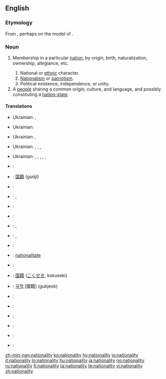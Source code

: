==English==

===Etymology===
From {{suffix|national|ity}}, perhaps on the model of {{etyl|fr}} {{term|nationalité|lang=fr}}.

===Noun===
{{en-noun|nationalit|ies}}

# {{rfc-sense}} Membership in a particular [[nation]], by origin, birth, naturalization, ownership, allegiance, etc.
## National or [[ethnic]] character.
## [[nationalism|Nationalism]] or [[patriotism]].
## Political existence, independence, or unity.
# A [[people]] sharing a common origin, culture, and language, and possibly constituting a [[nation-state]].

====Translations====
{{trans-top|Membership in a nation}}
* Ukrainian: {{t-|uk|народність|tr=naródnist’|sc=Cyrl}}, {{t-|uk|походження|tr=poxódžennja|sc=Cyrl}}
{{trans-mid}}
{{trans-bottom}}

{{trans-top|National character}}
* Ukrainian: {{t+|uk|національність|tr=nacionál’nist’|sc=Cyrl}}
{{trans-mid}}
{{trans-bottom}}

{{trans-top|Nationalism}}
* Ukrainian: {{t+|uk|національність|tr=nacionál’nist’|sc=Cyrl}}, {{t+|uk|патріотизм|tr=patriotýzm|sc=Cyrl}}
{{trans-mid}}
{{trans-bottom}}

{{trans-top|Political existence}}
* Ukrainian: {{t+|uk|національність|tr=nacionál’nist’|sc=Cyrl}}, {{t+|uk|незалежність|tr=nezaléžnist’|sc=Cyrl}}, {{t-|uk|самостійність|tr=samostíjnist’|sc=Cyrl}}, {{t+|uk|автономія|tr=avtonómija|sc=Cyrl}}
{{trans-mid}}
{{trans-bottom}}

{{trans-top|A people}}
* Ukrainian: {{t+|uk|нарід|tr=nárid|sc=Cyrl}}, {{t-|uk|народ|tr=národ|sc=Cyrl}}, {{t-|uk|плем'я|tr=plem”já|sc=Cyrl}}, {{t+|uk|нація|tr=nácija|sc=Cyrl}}, {{t-|uk|люд|tr=ljud|sc=Cyrl}}, {{t-|uk|етнос|tr=étnos|sc=Cyrl}}
{{trans-mid}}
{{trans-bottom}}

{{checktrans-top|citizenship}}
* {{ttbc|Arabic}}: {{t|ar|جنسية|f|sc=Arab|tr=jensíya}}
* {{ttbc|Chinese}}: [[国籍]] (guójí)
* {{ttbc|Czech}}: {{t-|cs|národnost|f}}
* {{ttbc|Dutch}}: {{t-|nl|nationaliteit|f}}, {{t+|nl|staatsburgerschap|n}}
* {{ttbc|Finnish}}: {{t|fi|kansalaisuus|f}}
* {{ttbc|French}}: {{t+|fr|nationalité|f}}
* {{ttbc|German}}: {{t-|de|Nationalität|f}}, {{t-|de|Staatsbürgerschaft|f}}
* {{ttbc|Hungarian}}: {{t+|hu|nemzetiség}}, {{t+|hu|állampolgárság}}
* {{ttbc|Indonesian}}: {{t-|id|kewarganegaraan|xs=Indonesian}}
* {{ttbc|Interlingua}}: [[nationalitate]]
{{trans-mid}}
* {{ttbc|Italian}}: {{t+|it|nazionalità|f}}
* {{ttbc|Japanese}}: [[国籍]] ([[こくせき]], kokuseki)
* {{ttbc|Korean}}: [[국적]] [國籍] (gukjeok)
* {{ttbc|Polish}}: {{t+|pl|narodowość|f}}
* {{ttbc|Portuguese}}: {{t+|pt|nacionalidade|f}}
* {{ttbc|Russian}}: {{t|ru|национальность|f|sc=Cyrl|tr=natsionál’nost’}}
* {{ttbc|Spanish}}: {{t+|es|nacionalidad|f}}
* {{ttbc|Swedish}}: {{t|sv|nationalitet|c}}
* {{ttbc|Telugu}}: {{t|te|జాతీయత|tr=jaateeyata}}
{{trans-bottom}}

[[zh-min-nan:nationality]]
[[ko:nationality]]
[[hy:nationality]]
[[io:nationality]]
[[it:nationality]]
[[lo:nationality]]
[[hu:nationality]]
[[ja:nationality]]
[[no:nationality]]
[[ru:nationality]]
[[fi:nationality]]
[[ta:nationality]]
[[te:nationality]]
[[vi:nationality]]
[[zh:nationality]]